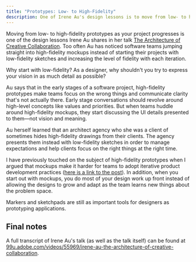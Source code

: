 ```yaml
---
title: "Prototypes: Low- to High-Fidelity"
description: One of Irene Au's design lessons is to move from low- to high-fidelity prototypes as your project progresses.
---
```


Moving from low- to high-fidelity prototypes as your project progresses is one of the design lessons Irene Au shares in her talk [The Architecture of Creative Collaboration](https://youtu.be/y0rNnnW1PgQ?t=338). Too often Au has noticed software teams jumping straight into high-fidelity mockups instead of starting their projects with low-fidelity sketches and increasing the level of fidelity with each iteration.

Why start with low-fidelity? As a designer, why shouldn't you try to express your vision in as much detail as possible?

Au says that in the early stages of a software project, high-fidelity prototypes make teams focus on the wrong things and communicate clarity that's not actually there. Early stage conversations should revolve around high-level concepts like values and priorities. But when teams huddle around high-fidelity mockups, they start discussing the UI details presented to them—not vision and meaning.

Au herself learned that an architect agency who she was a client of sometimes hides high-fidelity drawings from their clients. The agency presents them instead with low-fidelity sketches in order to manage expectations and help clients focus on the right things at the right time.

I have previously touched on the subject of high-fidelity prototypes when I argued that mockups make it harder for teams to adopt iterative product development practices ([here is a link to the post](/posts/skip-mockups-when-building-skateboards/)). In addition, when you start out with mockups, you do most of your design work up front instead of allowing the designs to grow and adapt as the team learns new things about the problem space.

Markers and sketchpads are still as important tools for designers as prototyping applications.

## Final notes

A full transcript of Irene Au's talk (as well as the talk itself) can be found at [99u.adobe.com/videos/55969/irene-au-the-architecture-of-creative-collaboration](https://99u.adobe.com/videos/55969/irene-au-the-architecture-of-creative-collaboration).
